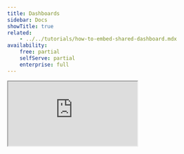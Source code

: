 ```yaml
---
title: Dashboards
sidebar: Docs
showTitle: true
related:
    - ../../tutorials/how-to-embed-shared-dashboard.mdx
availability:
    free: partial
    selfServe: partial
    enterprise: full
---
```




<iframe
    src="https://www.youtube-nocookie.com/embed/2jQco8hEvTI?start=441"
    className="rounded shadow-xl"
/>

Dashboards are the easiest way to track all your most important product and performance metrics.

Unlike [notebooks](/docs/notebooks), which are ideal of adhoc analysis of specific issues, dashboards are designed for tracking common metrics over time. 

You can create a new dashboard from scratch, but we also offer numerous [dashboard templates](/templates) for tracking things like [website metrics](/templates/website-dashboard), [product health metrics](/templates/health-dashboard), and [metrics for large language models](/docs/llm-analytics).

<ProductScreenshot
    imageLight = {dashboardLight} 
    imageDark = {dashboardDark}
    classes="rounded"
    alt="Example of a dashboard"
/>

## Creating a new dashboard

1. Click on **Dashboards** in the left hand navigation and then **New Dashboard**.
1. You can create a dashboard from a list of [available templates](/templates), or select **Blank Dashboard** to start from scratch.
1. Name your dashboard, add some optional details if desired.
1. Your dashboard will be empty – click **+New insight** to create an insight to add. Dashboards support all the core [product analytics insights](/docs/product-analytics/insights).
1. Click **Save & add to dashboard** when you've created your insight.

If you already have some insights set up, an alternative approach is to click **Add to dashboard** in any insight. 

> **Important:** Insights can appear on multiple dashboards at the same time, so you don't have to create multiple copies of the same insight.

## Dates and filters

### Date range overrides

New dashboards are set to *No date range overide* by default. This means all insights use the date range applied in their configuration. 

Changing the date range on a dashboard forces all the insights to use the same date range, but this doesn't impact the date range that's shown when viewing an individual insight.

The date range can be accessed in SQL insights through the [`filters` variable](/docs/data-warehouse/sql/variables) like `filters.dateRange.from` and `filters.dateRange.to`.

### Dashboard filters

Dashboards also support most of the same [filters](/docs/product-analytics/trends/filters) as individual insights, including:

- **Event properties:** Properties stored on event, such as the `Current URL` when the event was triggered.
- **Person properties:** Properties of individual users, such as `company_name`.
- **Feature flags:** Filtering for users with a specific feature flag enabled.
- **Group properties:** Account-level properties, like `organization_id`, which are only available if you have the [group analytics](/docs/product-analytics/group-analytics) add-on.
- **Cohorts:** Filtering by [cohorts](/docs/data/cohorts) of users you've already created.

<ProductVideo
    videoLight = {dashboardfiltersLight} 
    videoDark = {dashboardfiltersDark}
    classes="rounded"
    alt="Adding a dashboard filter"
/>

Using filters on dashboards is a useful way to compare usage between different types of users without recreating insights over and over.

You could, for example, duplicate a dashboard – click on the '...' menu and click 'Duplicate' – and apply different filters to each version of the dashboard.

Filters can be accessed in SQL insights through the [`filters` variable](/docs/data-warehouse/sql/variables) like `filters.properties` and `filters.breakdown_filter`.

## Dashboard options

### Editing the layout

You can move and resize all the insights on a dashboard by entering the 'Edit layout' mode. 

You can do this in three ways:

- Tap 'E' on your keyboard
- Click on the '...' icon at the top of the dashboard and click 'Edit layout'
- Click on the '...' icon on any insight card and click 'Edit layout'

Tapping 'F' enables fullscreen mode.

> **Note:** Dashboards have separate layouts for mobile and desktop. Shrink your viewport until insights are a single column to edit the mobile one.

### Adding text cards

Clicking the dropdown on the 'Add insight button' reveals the option to add a text card to your dashboards.

Text cards support Markdown formatting for text. You can also drag and drop images.

You can use text cards to annotate your dashboard – useful for adding context for other users of the dashboard. For more in-depth analysis, however, we recommend [creating a notebook](/docs/notebooks).

### Sharing a dashboard

By clicking 'Share' in the top right corner you can:

-   Restrict edit access to certain members within a project. Dashboards can be shared either by members with administrator privileges or by the dashboard creator ([platforms add-ons](/platform-packages) required).

-   Create a link to share your dashboard publicly, or embed your dashboard on a website. Read more about this in our [sharing and embedding docs](/docs/product-analytics/sharing).

### Auto refresh

You can manually refresh a dashboard at any time, but you can also set it to automatically refresh.

To do so, click the dropdown arrow next to refresh button, turn on auto refresh and choose your refresh interval.

This is useful if you have a PostHog dashboard on a TV screen for others to see.

**Important:** Auto refresh only works when the browser tab is active.
